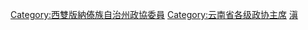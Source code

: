 [[Category:西雙版納傣族自治州政協委員|Category:西雙版納傣族自治州政協委員]]
[[Category:云南省各级政协主席|Category:云南省各级政协主席]]
[[Category:自治州政协主席|滇]]